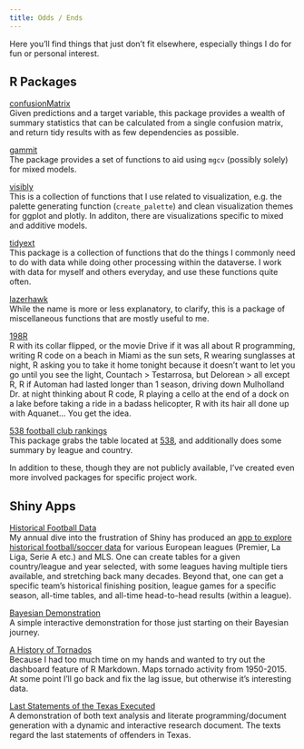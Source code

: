 ```yaml
---
title: Odds / Ends
---
```


Here you'll find things that just don't fit elsewhere, especially things I do for fun or personal interest. 


## R Packages


<span itemscope itemtype ="http://schema.org/WebApplication">
[<span itemprop="name">confusionMatrix</span>](https://m-clark.github.io/confusionMatrix/)     
<span itemprop="description">
Given predictions and a target variable, this package provides a wealth of summary statistics that can be calculated from a single confusion matrix, and return tidy results with as few dependencies as possible.
</span>
</span>

<span itemscope itemtype ="http://schema.org/WebApplication">
[<span itemprop="name">gammit</span>](https://m-clark.github.io/gammit/)     
<span itemprop="description">
The package provides a set of functions to aid using `mgcv` (possibly solely) for mixed models.
</span>
</span>

<span itemscope itemtype ="http://schema.org/WebApplication">
[<span itemprop="name">visibly</span>](https://m-clark.github.io/visibly/)     
<span itemprop="description">
This is a collection of functions that I use related to visualization, e.g. the palette generating function (`create_palette`) and clean visualization themes for ggplot and plotly.  In additon, there are visualizations specific to mixed and additive models.
</span>
</span>


<span itemscope itemtype ="http://schema.org/WebApplication">
[<span itemprop="name">tidyext</span>](https://m-clark.github.io/tidyext/)     
<span itemprop="description">
This package is a collection of functions that do the things I commonly need to do with data while doing other processing within the dataverse. I work with data for myself and others everyday, and use these functions quite often.
</span>
</span>


<span itemscope itemtype ="http://schema.org/WebApplication">
[<span itemprop="name">lazerhawk</span>](https://github.com/m-clark/lazerhawk/)     
<span itemprop="description">
While the name is more or less explanatory, to clarify, this is a package of miscellaneous functions that are mostly useful to me. 
</span>
</span>


<span itemscope itemtype ="http://schema.org/WebApplication">
[<span itemprop="name">198R</span>](https://github.com/m-clark/NineteenEightyR/)     
<span itemprop="description">
R with its collar flipped, or the movie Drive if it was all about R programming, writing R code on a beach in Miami as the sun sets, R wearing sunglasses at night, R asking you to take it home tonight because it doesn't want to let you go until you see the light, Countach > Testarrosa, but Delorean > all except R, R if Automan had lasted longer than 1 season, driving down Mulholland Dr. at night thinking about R code, R playing a cello at the end of a dock on a lake before taking a ride in a badass helicopter, R with its hair all done up with Aquanet... You get the idea. 
</span>
</span>


<span itemscope itemtype ="http://schema.org/WebApplication">
[<span itemprop="name">538 football club rankings</span>](https://m-clark.github.io/five38clubrankings/)     
<span itemprop="description">
This package grabs the table located at [538](https://projects.fivethirtyeight.com/global-club-soccer-rankings/), and additionally does some summary by league and country. 
</span>
</span>


In addition to these, though they are not publicly available, I've created even more involved packages for specific project work.

## Shiny Apps

<span itemscope itemtype ="http://schema.org/WebApplication">
[<span itemprop="name">Historical Football Data</span>](http://micl.shinyapps.io/football/)     
<span itemprop="description">My annual dive into the frustration of Shiny has produced an [app to explore historical football/soccer data](https://micl.shinyapps.io/football/) for various European leagues (<span itemprop="keywords">Premier</span>, <span itemprop="keywords">La Liga</span>, <span itemprop="keywords">Serie A</span> etc.) and <span itemprop="keywords">MLS</span>. One can create tables for a given country/league and year selected, with some leagues having multiple tiers available, and stretching back many decades.  Beyond that, one can get a specific team's historical finishing position, league games for a specific season, all-time tables, and all-time head-to-head results (within a league).
</span>
</span>


<span itemscope itemtype ="http://schema.org/WebApplication">
[<span itemprop="name">Bayesian Demonstration</span>](http://micl.shinyapps.io/prior2post/)     
<span itemprop="description">A simple interactive demonstration for those just starting on their <span itemprop="keywords">Bayesian</span> journey.
</span>
</span>

<span itemscope itemtype ="http://schema.org/WebApplication">
[<span itemprop="name">A History of Tornados</span>](http://micl.shinyapps.io/tornados/)     
<span itemprop="description">Because I had too much time on my hands and wanted to try out the <span itemprop="keywords">dashboard</span> feature of <span itemprop="keywords">R Markdown</span>.  Maps <span itemprop="keywords">tornado</span> activity from 1950-2015.  At some point I'll go back and fix the lag issue, but otherwise it's interesting data.
</span>
</span>

<span itemscope itemtype ="http://schema.org/ScholarlyArticle http://schema.org/TechArticle">
[<span itemprop="name">Last Statements of the Texas Executed</span>](http://micl.shinyapps.io/texEx/texEx.Rmd)     
<span itemprop="description">A demonstration of both <span itemprop="keywords">text analysis</span> and <span itemprop="keywords">literate programming</span>/document generation with a dynamic and interactive research document. The texts regard the last statements of offenders in Texas.
</span>
</span>